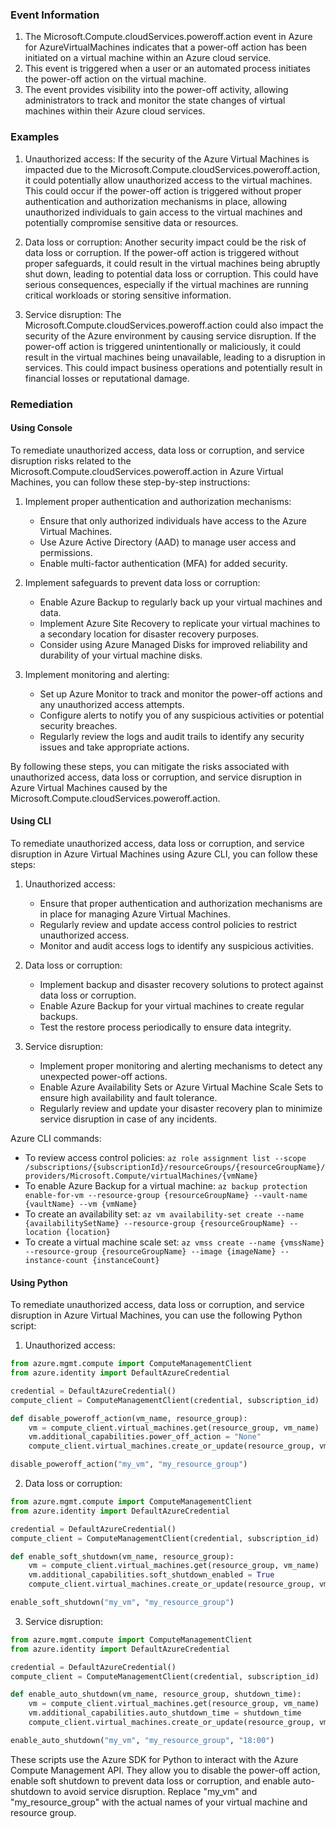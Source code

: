 
### Event Information

1. The Microsoft.Compute.cloudServices.poweroff.action event in Azure for AzureVirtualMachines indicates that a power-off action has been initiated on a virtual machine within an Azure cloud service.
2. This event is triggered when a user or an automated process initiates the power-off action on the virtual machine.
3. The event provides visibility into the power-off activity, allowing administrators to track and monitor the state changes of virtual machines within their Azure cloud services.


### Examples

1. Unauthorized access: If the security of the Azure Virtual Machines is impacted due to the Microsoft.Compute.cloudServices.poweroff.action, it could potentially allow unauthorized access to the virtual machines. This could occur if the power-off action is triggered without proper authentication and authorization mechanisms in place, allowing unauthorized individuals to gain access to the virtual machines and potentially compromise sensitive data or resources.

2. Data loss or corruption: Another security impact could be the risk of data loss or corruption. If the power-off action is triggered without proper safeguards, it could result in the virtual machines being abruptly shut down, leading to potential data loss or corruption. This could have serious consequences, especially if the virtual machines are running critical workloads or storing sensitive information.

3. Service disruption: The Microsoft.Compute.cloudServices.poweroff.action could also impact the security of the Azure environment by causing service disruption. If the power-off action is triggered unintentionally or maliciously, it could result in the virtual machines being unavailable, leading to a disruption in services. This could impact business operations and potentially result in financial losses or reputational damage.

### Remediation

#### Using Console

To remediate unauthorized access, data loss or corruption, and service disruption risks related to the Microsoft.Compute.cloudServices.poweroff.action in Azure Virtual Machines, you can follow these step-by-step instructions:

1. Implement proper authentication and authorization mechanisms:
   - Ensure that only authorized individuals have access to the Azure Virtual Machines.
   - Use Azure Active Directory (AAD) to manage user access and permissions.
   - Enable multi-factor authentication (MFA) for added security.

2. Implement safeguards to prevent data loss or corruption:
   - Enable Azure Backup to regularly back up your virtual machines and data.
   - Implement Azure Site Recovery to replicate your virtual machines to a secondary location for disaster recovery purposes.
   - Consider using Azure Managed Disks for improved reliability and durability of your virtual machine disks.

3. Implement monitoring and alerting:
   - Set up Azure Monitor to track and monitor the power-off actions and any unauthorized access attempts.
   - Configure alerts to notify you of any suspicious activities or potential security breaches.
   - Regularly review the logs and audit trails to identify any security issues and take appropriate actions.

By following these steps, you can mitigate the risks associated with unauthorized access, data loss or corruption, and service disruption in Azure Virtual Machines caused by the Microsoft.Compute.cloudServices.poweroff.action.

#### Using CLI

To remediate unauthorized access, data loss or corruption, and service disruption in Azure Virtual Machines using Azure CLI, you can follow these steps:

1. Unauthorized access:
   - Ensure that proper authentication and authorization mechanisms are in place for managing Azure Virtual Machines.
   - Regularly review and update access control policies to restrict unauthorized access.
   - Monitor and audit access logs to identify any suspicious activities.

2. Data loss or corruption:
   - Implement backup and disaster recovery solutions to protect against data loss or corruption.
   - Enable Azure Backup for your virtual machines to create regular backups.
   - Test the restore process periodically to ensure data integrity.

3. Service disruption:
   - Implement proper monitoring and alerting mechanisms to detect any unexpected power-off actions.
   - Enable Azure Availability Sets or Azure Virtual Machine Scale Sets to ensure high availability and fault tolerance.
   - Regularly review and update your disaster recovery plan to minimize service disruption in case of any incidents.

Azure CLI commands:
- To review access control policies: `az role assignment list --scope /subscriptions/{subscriptionId}/resourceGroups/{resourceGroupName}/providers/Microsoft.Compute/virtualMachines/{vmName}`
- To enable Azure Backup for a virtual machine: `az backup protection enable-for-vm --resource-group {resourceGroupName} --vault-name {vaultName} --vm {vmName}`
- To create an availability set: `az vm availability-set create --name {availabilitySetName} --resource-group {resourceGroupName} --location {location}`
- To create a virtual machine scale set: `az vmss create --name {vmssName} --resource-group {resourceGroupName} --image {imageName} --instance-count {instanceCount}`

#### Using Python

To remediate unauthorized access, data loss or corruption, and service disruption in Azure Virtual Machines, you can use the following Python script:

1. Unauthorized access:
```python
from azure.mgmt.compute import ComputeManagementClient
from azure.identity import DefaultAzureCredential

credential = DefaultAzureCredential()
compute_client = ComputeManagementClient(credential, subscription_id)

def disable_poweroff_action(vm_name, resource_group):
    vm = compute_client.virtual_machines.get(resource_group, vm_name)
    vm.additional_capabilities.power_off_action = "None"
    compute_client.virtual_machines.create_or_update(resource_group, vm_name, vm)

disable_poweroff_action("my_vm", "my_resource_group")
```

2. Data loss or corruption:
```python
from azure.mgmt.compute import ComputeManagementClient
from azure.identity import DefaultAzureCredential

credential = DefaultAzureCredential()
compute_client = ComputeManagementClient(credential, subscription_id)

def enable_soft_shutdown(vm_name, resource_group):
    vm = compute_client.virtual_machines.get(resource_group, vm_name)
    vm.additional_capabilities.soft_shutdown_enabled = True
    compute_client.virtual_machines.create_or_update(resource_group, vm_name, vm)

enable_soft_shutdown("my_vm", "my_resource_group")
```

3. Service disruption:
```python
from azure.mgmt.compute import ComputeManagementClient
from azure.identity import DefaultAzureCredential

credential = DefaultAzureCredential()
compute_client = ComputeManagementClient(credential, subscription_id)

def enable_auto_shutdown(vm_name, resource_group, shutdown_time):
    vm = compute_client.virtual_machines.get(resource_group, vm_name)
    vm.additional_capabilities.auto_shutdown_time = shutdown_time
    compute_client.virtual_machines.create_or_update(resource_group, vm_name, vm)

enable_auto_shutdown("my_vm", "my_resource_group", "18:00")
```

These scripts use the Azure SDK for Python to interact with the Azure Compute Management API. They allow you to disable the power-off action, enable soft shutdown to prevent data loss or corruption, and enable auto-shutdown to avoid service disruption. Replace "my_vm" and "my_resource_group" with the actual names of your virtual machine and resource group.

